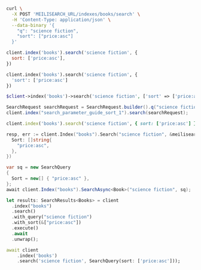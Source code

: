 <CodeGroup>

```bash cURL
curl \
  -X POST 'MEILISEARCH_URL/indexes/books/search' \
  -H 'Content-Type: application/json' \
  --data-binary '{
    "q": "science fiction",
    "sort": ["price:asc"]
  }'
```

```javascript JS
client.index('books').search('science fiction', {
  sort: ['price:asc'],
})
```

```python Python
client.index('books').search('science fiction', {
  'sort': ['price:asc']
})
```

```php PHP
$client->index('books')->search('science fiction', ['sort' => ['price:asc']]);
```

```java Java
SearchRequest searchRequest = SearchRequest.builder().q("science fiction").sort(new String[] {"price:asc"}).build();
client.index("search_parameter_guide_sort_1").search(searchRequest);
```

```ruby Ruby
client.index('books').search('science fiction', { sort: ['price:asc'] })
```

```go Go
resp, err := client.Index("books").Search("science fiction", &meilisearch.SearchRequest{
  Sort: []string{
    "price:asc",
  },
})
```

```csharp C#
var sq = new SearchQuery
{
  Sort = new[] { "price:asc" },
};
await client.Index("books").SearchAsync<Book>("science fiction", sq);
```

```rust Rust
let results: SearchResults<Books> = client
  .index("books")
  .search()
  .with_query("science fiction")
  .with_sort(&["price:asc"])
  .execute()
  .await
  .unwrap();
```

```dart Dart
await client
    .index('books')
    .search('science fiction', SearchQuery(sort: ['price:asc']));
```
</CodeGroup>